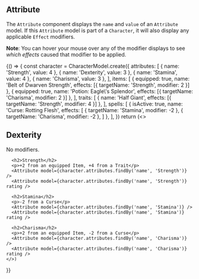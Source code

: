 
## Attribute
The `Attribute` component displays the `name` and `value` of an `Attribute` model. If this `Attribute` model is part of a `Character`, it will also display any applicable `Effect` modifiers.

__Note__: You can hover your mouse over any of the modifier displays to see _which effects_ caused that modifier to be applied.

<Playground>
  {() => {
    const character = CharacterModel.create({
      attributes: [
        { name: 'Strength', value: 4 },
        { name: 'Dexterity', value: 3 },
        { name: 'Stamina', value: 4 },
        { name: 'Charisma', value: 3 },
      ],
      items: [
        { equipped: true, name: 'Belt of Dwarven Strength', effects: [{ targetName: 'Strength', modifier: 2 }] },
        { equipped: true, name: 'Potion: Eagle\'s Splendor', effects: [{ targetName: 'Charisma', modifier: 2 }] },
      ],
      traits: [
        { name: 'Half Giant', effects: [{ targetName: 'Strength', modifier: 4 }] },
      ],
      spells: [
        { isActive: true, name: 'Curse: Rotting Flesh', effects: [
          { targetName: 'Stamina', modifier: -2 },
          { targetName: 'Charisma', modifier: -2 },
        ] },
      ],
    })
    return (<>
      <h2>Dexterity</h2>
      <p>No modifiers.</p>
      <Attribute model={character.attributes.findBy('name', 'Dexterity')} />
      <Attribute model={character.attributes.findBy('name', 'Dexterity')} rating />

      <h2>Strength</h2>
      <p>+2 from an equipped Item, +4 from a Trait</p>
      <Attribute model={character.attributes.findBy('name', 'Strength')} />
      <Attribute model={character.attributes.findBy('name', 'Strength')} rating />

      <h2>Stamina</h2>
      <p>-2 from a Curse</p>
      <Attribute model={character.attributes.findBy('name', 'Stamina')} />
      <Attribute model={character.attributes.findBy('name', 'Stamina')} rating />

      <h2>Charisma</h2>
      <p>+2 from an equipped Item, -2 from a Curse</p>
      <Attribute model={character.attributes.findBy('name', 'Charisma')} />
      <Attribute model={character.attributes.findBy('name', 'Charisma')} rating />
    </>)
  }}
</Playground>
